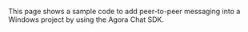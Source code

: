 <PlatformWrapper platform="react-native">

This page shows a sample code to add peer-to-peer messaging into a Windows project by using the Agora Chat SDK.

</PlatformWrapper>